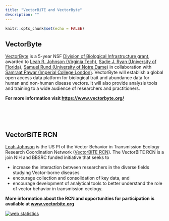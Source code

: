 ```yaml
---
title: "VectorBiTE and VectorByte"
description: "" 
---
```


```r
knitr::opts_chunk$set(echo = FALSE)
```



## VectorByte

[VectorByte](https://www.vectorbyte.org/) is a 5-year NSF [Division of Biological Infrastructure grant](https://www.nsf.gov/awardsearch/showAward?AWD_ID=2016264&HistoricalAwards=false), awarded to [Leah R. Johnson (Virginia Tech)](leah.html), [Sadie J. Ryan (University of Florida)](http://www.sadieryan.net/), [Samuel Rund (University of Notre Dame)](http://sites.nd.edu/samuel-rund/) in collaboration with [Samraat Pawar (Imperial College London)](https://mhasoba.pythonanywhere.com/pawarlab). VectorByte will establish a global open access data platform for biological trait and abundance data for human and non-human disease vectors. It will also provide analysis tools and training to a wide audience of researchers and practitioners.

__For more information visit [https://www.vectorbyte.org/](https://www.vectorbyte.org/)__



<br>
<br>
<br>

## VectorBiTE RCN

[Leah Johnson](leah.html) is the US PI of the Vector Behavior in Transmission Ecology Research Coordination Network ([VectorBiTE RCN](http://vectorbite.org/)). The VectorBiTE RCN is a join NIH and BBSRC funded initiative that seeks to

- increase the interaction between researchers in the diverse fields studying Vector-borne diseases
- encourage collection and consolidation of key data, and 
- encourage development of analytical tools to better understand the role of vector behavior in transmission ecology.

__More information about the RCN and opportunities for participation is available at [www.vectorbite.org](http://vectorbite.org/)__






<!-- Default Statcounter code for QED
http://leah.johnson-gramacy.com/QED/ -->
<script type="text/javascript">
var sc_project=10740637; 
var sc_invisible=1; 
var sc_security="092cf49e"; 
</script>
<script type="text/javascript"
src="https://www.statcounter.com/counter/counter.js"
async></script>
<noscript><div class="statcounter"><a title="web statistics"
href="https://statcounter.com/" target="_blank"><img
class="statcounter"
src="https://c.statcounter.com/10740637/0/092cf49e/1/"
alt="web statistics"></a></div></noscript>
<!-- End of Statcounter Code -->





